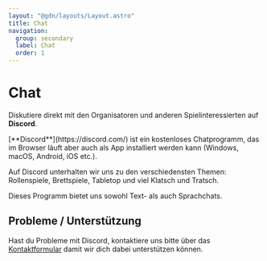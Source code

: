 ```yaml
---
layout: "@gdn/layouts/Layout.astro"
title: Chat
navigation:
  group: secondary
  label: Chat
  order: 1
---
```



# Chat

Diskutiere direkt mit den Organisatoren und anderen Spielinteressierten auf **Discord**.

<Box type="success">
  [**Discord**](https://discord.com/) ist ein kostenloses Chatprogramm, das im Browser läuft aber auch als App installiert werden kann (Windows, macOS, Android, iOS etc.).
</Box>

Auf Discord unterhalten wir uns zu den verschiedensten Themen: Rollenspiele, Brettspiele, Tabletop und viel Klatsch und Tratsch.

Dieses Programm bietet uns sowohl Text- als auch Sprachchats.

<ButtonLink link="//chat.gildedernacht.ch" label="trete unserem Discord-Server bei"/>

## Probleme / Unterstützung

Hast du Probleme mit Discord, kontaktiere uns bitte über das [Kontaktformular](/kontakt) damit wir dich dabei unterstützen können.
